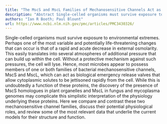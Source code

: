 ```yaml
---
title: "The MscS and MscL Families of Mechanosensitive Channels Act as Microbial Emergency Release Valves"
description: "Abstract Single-celled organisms must survive exposure to environmental extremes. Perhaps one of the most variable and potentially life-threatening changes that can occur is that of a rapid and acute ..."
authors: "Ian R Booth; Paul Blount"
url: https://www.ncbi.nlm.nih.gov/pmc/articles/PMC3430326/
---
```


Single-celled organisms must survive exposure to environmental extremes. Perhaps one of the most variable and potentially life-threatening changes that can occur is that of a rapid and acute decrease in external osmolarity. This easily translates into several atmospheres of additional pressure that can build up within the cell. Without a protective mechanism against such pressures, the cell will lyse. Hence, most microbes appear to possess members of one or both families of bacterial mechanosensitive channels, MscS and MscL, which can act as biological emergency release valves that allow cytoplasmic solutes to be jettisoned rapidly from the cell. While this is undoubtedly a function of these proteins, the discovery of the presence of MscS homologues in plant organelles and MscL in fungus and mycoplasma genomes may complicate this simplistic interpretation of the physiology underlying these proteins. Here we compare and contrast these two mechanosensitive channel families, discuss their potential physiological roles, and review some of the most relevant data that underlie the current models for their structure and function.
